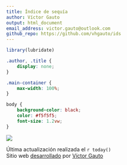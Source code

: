 ```yaml
---
title: Índice de sequía
author: Víctor Gauto
output: html_document
email_address: victor.gauto@outlook.com
github_repo: https://github.com/vhgauto/ids
---
```


```r
library(lubridate)
```

```css
.author, .title {
    display: none;
}

.main-container {
    max-width: 100%;
}

body {
    background-color: black;
    color: #f5f5f5;
    font-size: 1.2vw;
}

```

![](visuals/world_ids.png)

Última actualización realizada el `r today()`  
Sitio web [desarrollado](`r rmarkdown::metadata$github_repo`) por [Víctor Gauto](mailto:`r rmarkdown::metadata$email_address`)